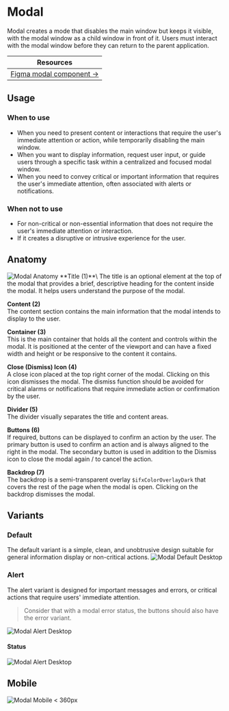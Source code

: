 



<Meta of={ModalStories} />

# Modal
Modal creates a mode that disables the main window but keeps it visible, with the modal window as a child window in front of it. Users must interact with the modal window before they can return to the parent application.

| Resources                                                                                                              |
|------------------------------------------------------------------------------------------------------------------------|
| [Figma modal component →](https://www.figma.com/design/zPvPwPgb4EsYFXKC2nhzSG/Infineon-DDS-%7C-Main?node-id=2424-2513) |

## Usage

### When to use
- When you need to present content or interactions that require the user's immediate attention or action, while temporarily disabling the main window.
- When you want to display information, request user input, or guide users through a specific task within a centralized and focused modal window.
- When you need to convey critical or important information that requires the user's immediate attention, often associated with alerts or notifications.

### When not to use
- For non-critical or non-essential information that does not require the user's immediate attention or interaction. 
- If it creates a disruptive or intrusive experience for the user. 

## Anatomy
<img src={ModalAnatomy} alt="Modal Anatomy" />
**Title (1)**\
The title is an optional element at the top of the modal that provides a brief, descriptive heading for the content inside the modal. It helps users understand the purpose of the modal.


**Content (2)**\
The content section contains the main information that the modal intends to display to the user.


**Container (3)**\
This is the main container that holds all the content and controls within the modal. It is positioned at the center of the viewport and can have a fixed width and height or be responsive to the content it contains.


**Close (Dismiss) Icon (4)**\
A close icon placed at the top right corner of the modal. Clicking on this icon dismisses the modal. The dismiss function should be avoided for critical alarms or notifications that require immediate action or confirmation by the user.


**Divider (5)**\
The divider visually separates the title and content areas.


**Buttons (6)**\
If required, buttons can be displayed to confirm an action by the user. The primary button is used to confirm an action and is always aligned to the right in the modal. The secondary button is used in addition to the Dismiss icon to close the modal again / to cancel the action.


**Backdrop (7)**\
The backdrop is a semi-transparent overlay `$ifxColorOverlayDark` that covers the rest of the page when the modal is open. Clicking on the backdrop dismisses the modal.


## Variants

### Default
The default variant is a simple, clean, and unobtrusive design suitable for general information display or non-critical actions.
<img src={ModalDefaultDesktop} alt="Modal Default Desktop" />

### Alert
The alert variant is designed for important messages and errors, or critical actions that require users' immediate attention.
> Consider that with a modal error status, the buttons should also have the error variant.

<img src={ModalAlertDesktop} alt="Modal Alert Desktop" />

#### Status
<img src={ModalAlertStatus} alt="Modal Alert Desktop" />

## Mobile
<img src={ModalMobile360} alt="Modal Mobile < 360px" />
